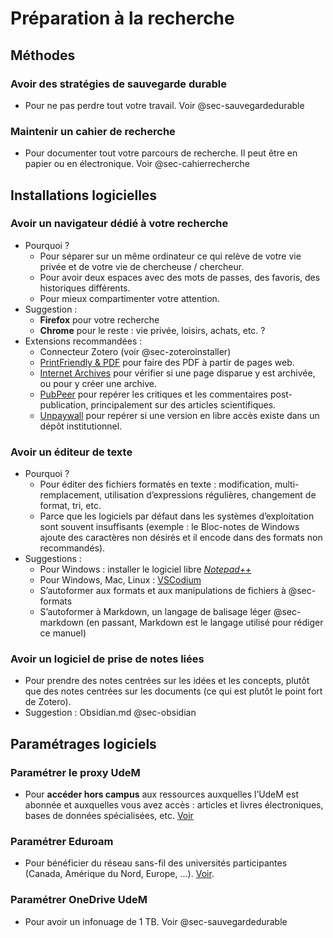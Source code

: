 # Préparation à la recherche {#sec-parametrages}

## Méthodes

### Avoir des stratégies de sauvegarde durable

- Pour ne pas perdre tout votre travail. Voir @sec-sauvegardedurable

### Maintenir un cahier de recherche

- Pour documenter tout votre parcours de recherche. Il peut être en papier ou en électronique. Voir @sec-cahierrecherche

## Installations logicielles

### Avoir un navigateur dédié à votre recherche

-   Pourquoi ?
    -   Pour séparer sur un même ordinateur ce qui relève de votre vie privée et de votre vie de chercheuse / chercheur.
    -   Pour avoir deux espaces avec des mots de passes, des favoris, des historiques différents.
    -   Pour mieux compartimenter votre attention.
-   Suggestion :
    -   **Firefox** pour votre recherche
    -   **Chrome** pour le reste : vie privée, loisirs, achats, etc. ?
-   Extensions recommandées :
    -   Connecteur Zotero (voir @sec-zoteroinstaller)
    -   [PrintFriendly & PDF](https://www.printfriendly.com/) pour faire des PDF à partir de pages web.
    -   [Internet Archives](https://addons.mozilla.org/en-US/firefox/addon/wayback-machine_new/) pour vérifier si une page disparue y est archivée, ou pour y créer une archive.
    -   [PubPeer](https://pubpeer.com/) pour repérer les critiques et les commentaires post-publication, principalement sur des articles scientifiques.
    -   [Unpaywall](http://unpaywall.org/) pour repérer si une version en libre accès existe dans un dépôt institutionnel.

### Avoir un éditeur de texte

-   Pourquoi ?
    -   Pour éditer des fichiers formatés en texte : modification, multi-remplacement, utilisation d'expressions régulières, changement de format, tri, etc.
    -   Parce que les logiciels par défaut dans les systèmes d'exploitation sont souvent insuffisants (exemple : le Bloc-notes de Windows ajoute des caractères non désirés et il encode dans des formats non recommandés).
-   Suggestions :
    -   Pour Windows : installer le logiciel libre [*Notepad++*](https://notepad-plus-plus.org/)
    -   Pour Windows, Mac, Linux : [VSCodium](https://vscodium.com/)
    -   S'autoformer aux formats et aux manipulations de fichiers à @sec-formats
    -   S'autoformer à Markdown, un langage de balisage léger @sec-markdown (en passant, Markdown est le langage utilisé pour rédiger ce manuel)

### Avoir un logiciel de prise de notes liées

-   Pour prendre des notes centrées sur les idées et les concepts, plutôt que des notes centrées sur les documents (ce qui est plutôt le point fort de Zotero).
-   Suggestion : Obsidian.md @sec-obsidian

## Paramétrages logiciels

### Paramétrer le proxy UdeM

-   Pour **accéder hors campus** aux ressources auxquelles l'UdeM est abonnée et auxquelles vous avez accès : articles et livres électroniques, bases de données spécialisées, etc. [Voir](https://bib.umontreal.ca/travailler/soutien-informatique/proxy)

### Paramétrer Eduroam

-   Pour bénéficier du réseau sans-fil des universités participantes (Canada, Amérique du Nord, Europe, ...). [Voir](https://bib.umontreal.ca/public/bib/soutien-informatique/S30-eduroam.pdf).

### Paramétrer OneDrive UdeM

- Pour avoir un infonuage de 1 TB. Voir @sec-sauvegardedurable
